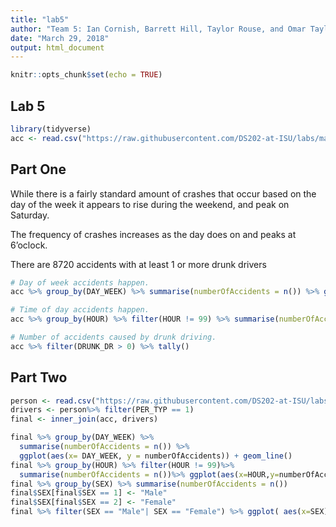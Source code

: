 ---
title: "lab5"
author: "Team 5: Ian Cornish, Barrett Hill, Taylor Rouse, and Omar Taylor"
date: "March 29, 2018"
output: html_document
---

```{r setup, include=FALSE}
knitr::opts_chunk$set(echo = TRUE)
```

## Lab 5



```{R}
library(tidyverse)
acc <- read.csv("https://raw.githubusercontent.com/DS202-at-ISU/labs/master/data/fars2016/accident.csv", stringsAsFactors = FALSE)
```

## Part One 

While there is a fairly standard amount of crashes that occur based on the day of the week it appears to rise during the weekend, and peak on Saturday.

The frequency of crashes increases as the day does on and peaks at 6'oclock.

There are 8720 accidents with at least 1 or more drunk drivers
```{R}
# Day of week accidents happen.
acc %>% group_by(DAY_WEEK) %>% summarise(numberOfAccidents = n()) %>% ggplot(aes(DAY_WEEK, numberOfAccidents)) + labs(title="Number of Accidents (Week)", x="Day of Week", y="Number of Accidents") + geom_line()

# Time of day accidents happen.
acc %>% group_by(HOUR) %>% filter(HOUR != 99) %>% summarise(numberOfAccidents = n()) %>% ggplot(aes(HOUR, numberOfAccidents)) + labs(title="Number of Accidents (Week)", x="Hour", y="Number of Accidents") + geom_line()

# Number of accidents caused by drunk driving.
acc %>% filter(DRUNK_DR > 0) %>% tally()
```

## Part Two
```{R}
person <- read.csv("https://raw.githubusercontent.com/DS202-at-ISU/labs/master/data/fars2016/person.csv")
drivers <- person%>% filter(PER_TYP == 1)
final <- inner_join(acc, drivers)

final %>% group_by(DAY_WEEK) %>% 
  summarise(numberOfAccidents = n()) %>%
  ggplot(aes(x= DAY_WEEK, y = numberOfAccidents)) + geom_line()
final %>% group_by(HOUR) %>% filter(HOUR != 99)%>%
  summarise(numberOfAccidents = n())%>% ggplot(aes(x=HOUR,y=numberOfAccidents))+geom_line()
final %>% group_by(SEX) %>% summarise(numberOfAccidents = n()) 
final$SEX[final$SEX == 1] <- "Male"
final$SEX[final$SEX == 2] <- "Female"
final %>% filter(SEX == "Male"| SEX == "Female") %>% ggplot( aes(x=SEX)) + geom_bar()

```
